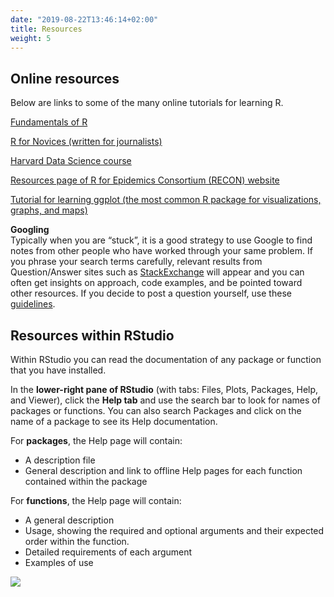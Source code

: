 ```yaml
---
date: "2019-08-22T13:46:14+02:00"
title: Resources
weight: 5
---
```


## Online resources  

Below are links to some of the many online tutorials for learning R.

[Fundamentals of R](http://swcarpentry.github.io/r-novice-gapminder/)  

[R for Novices (written for journalists)](https://learn.r-journalism.com/en/introduction/)  

[Harvard Data Science course](https://www.edx.org/course/data-science-r-basics)  

[Resources page of R for Epidemics Consortium (RECON) website](https://www.repidemicsconsortium.org/resources/)  

[Tutorial for learning ggplot (the most common R package for visualizations, graphs, and maps)](http://r-statistics.co/Complete-Ggplot2-Tutorial-Part1-With-R-Code.html)  

**Googling**  
Typically when you are "stuck", it is a good strategy to use Google to find notes from other people who have worked through your same problem. If you phrase your search terms carefully, relevant results from Question/Answer sites such as [StackExchange](https://stackoverflow.com/questions/tagged/r) will appear and you can often get insights on approach, code examples, and be pointed toward other resources. If you decide to post a question yourself, use these [guidelines](https://stackoverflow.com/questions/5963269/how-to-make-a-great-r-reproducible-example).  


## Resources within RStudio  

Within RStudio you can read the documentation of any package or function that you have installed.  

In the **lower-right pane of RStudio** (with tabs: Files, Plots, Packages, Help, and Viewer), click the **Help tab** and use the search bar to look for names of packages or functions. You can also search Packages and click on the name of a package to see its Help documentation.  

For **packages**, the Help page will contain:  

* A description file  
* General description and link to offline Help pages for each function contained within the package 

For **functions**, the Help page will contain:  

* A general description  
* Usage, showing the required and optional arguments and their expected order within the function.  
* Detailed requirements of each argument  
* Examples of use  


![](/images/Function_Help.gif)
